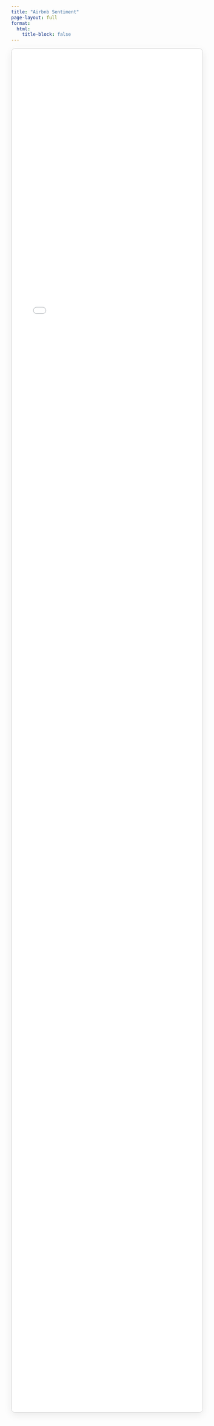 ```yaml
---
title: "Airbnb Sentiment"
page-layout: full
format:
  html:
    title-block: false
---
```


<style>
iframe.pdf-reader {
  width: 100%;
  height: 90vh;
  border: 1px solid #ccc;
  border-radius: 10px;
  box-shadow: 0 6px 20px rgba(0, 0, 0, 0.08);
}
</style>

<iframe 
  class="pdf-reader"
  src="project-airbnb.pdf" 
  title="Airbnb Final Paper PDF">
</iframe>
